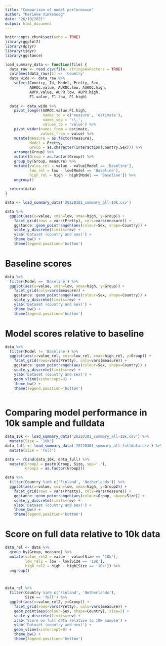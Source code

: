 ```yaml
---
title: "Comparison of model performance"
author: "Marieke Vinkenoog"
date: "26/10/2021"
output: html_document
---
```


```r
knitr::opts_chunk$set(echo = TRUE)
library(ggplot2)
library(dplyr)
library(tidyr)
library(ggstance)
```

```r
load_summary_data <- function(file) {
  data_raw <- read.csv(file, stringsAsFactors = TRUE)
  colnames(data_raw)[1] <- 'Country'
  data_wide <- data_raw %>%
    select(Country, Id, Model, Pretty, Sex, 
           AUROC.value, AUROC.low, AUROC.high,
           AUPR.value, AUPR.low, AUPR.high,
           F1.value, F1.low, F1.high)
  
  data <- data_wide %>%
    pivot_longer(AUROC.value:F1.high,
                 names_to = c('measure', 'estimate'),
                 names_sep = '\\.',
                 values_to = 'value') %>%
    pivot_wider(names_from = estimate,
                values_from = value) %>%
    mutate(measure = as.factor(measure),
           Model = Pretty,
           Group = as.character(interaction(Country,Sex))) %>%
    arrange(Group) %>%
    mutate(Group = as.factor(Group)) %>%
    group_by(Group, measure) %>%
    mutate(value_rel = value - value[Model == 'Baseline'],
           low_rel = low - low[Model == 'Baseline'],
           high_rel = high - high[Model == 'Baseline']) %>%
    ungroup()
  
  return(data)
}

data <- load_summary_data('20220301_summary_all-10k.csv')

data %>% 
  ggplot(aes(x=value, xmin=low, xmax=high, y=Group)) +
    facet_grid(rows = vars(Pretty), cols=vars(measure)) +
    ggstance::geom_pointrangeh(aes(colour=Sex, shape=Country)) +
    scale_y_discrete(limits=rev) +
    ylab('Dataset (country and sex)') +
    theme_bw() +
    theme(legend.position='bottom')

```

# Baseline scores
```r
data %>% 
  filter(Model == 'Baseline') %>%
  ggplot(aes(x=value, xmin=low, xmax=high, y=Group)) +
    facet_grid(cols=vars(measure)) +
    ggstance::geom_pointrangeh(aes(colour=Sex, shape=Country)) +
    scale_y_discrete(limits=rev) +
    ylab('Dataset (country and sex)') +
    theme_bw() +
    theme(legend.position='bottom')
```


# Model scores relative to baseline


```r
data %>% 
  filter(Model != 'Baseline') %>%
  ggplot(aes(x=value_rel, xmin=low_rel, xmax=high_rel, y=Group)) +
    facet_grid(rows=vars(Pretty), cols=vars(measure)) +
    ggstance::geom_pointrangeh(aes(colour=Sex, shape=Country)) +
    scale_y_discrete(limits=rev) +
    ylab('Dataset (country and sex)') +
    geom_vline(xintercept=0) +
    theme_bw() +
    theme(legend.position='bottom')
  
```


# Comparing model performance in 10k sample and fulldata

```r
data_10k <- load_summary_data('20220301_summary_all-10k.csv') %>%
  mutate(Size = '10k')
data_full <- load_summary_data('20220301_summary_all-fulldata.csv') %>%
  mutate(Size = 'full')

data <- rbind(data_10k, data_full) %>%
  mutate(Group2 = paste(Group, Size, sep='.'),
         Group2 = as.factor(Group2))

data %>% 
  filter(Country %in% c('Finland', 'Netherlands')) %>%
  ggplot(aes(x=value, xmin=low, xmax=high, y=Group2)) +
    facet_grid(rows = vars(Pretty), cols=vars(measure)) +
    ggstance::geom_pointrangeh(aes(colour=Group, shape=Size)) +
    scale_y_discrete(limits=rev) +
    ylab('Dataset (country and sex)') +
    theme_bw() +
    theme(legend.position='bottom')


```

# Score on full data relative to 10k data

```r
data_rel <- data %>%
  group_by(Group, measure) %>%
  mutate(value_rel2 = value - value[Size == '10k'],
         low_rel2 = low - low[Size == '10k'],
         high_rel2 = high - high[Size == '10k']) %>%
  ungroup()



data_rel %>% 
  filter(Country %in% c('Finland', 'Netherlands'),
         Size == 'full') %>%
  ggplot(aes(x=value_rel2, y=Group)) +
    facet_grid(rows=vars(Pretty), cols=vars(measure)) +
    geom_point(aes(colour=Sex, shape=Country), size=2) +
    scale_y_discrete(limits=rev) +
    xlab('Score on full data relative to 10k sample') +
    ylab('Dataset (country and sex)') +
    geom_vline(xintercept=0) +
    theme_bw() +
    theme(legend.position='bottom')
```




































